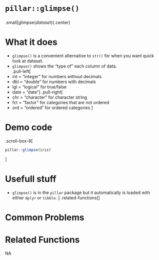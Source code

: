# [`pillar::glimpse()`]{.blue}
 
 
### 
.small[[glimpse]{.blue}(*dataset*){.center} 
 
# What it does 

+ [`glimpse()`]{.blue} is a convenient alternative to [`str()`]{.blue}  for when you want quick look at dataset.
+ [`glimpse()`]{.blue} shows the "type of" each column of data.<br>
.pull-left[
+ int = "integer" for numbers without decimals
+ dbl = "double" for numbers with decimals
+ lgl = "logical" for true/false
+ date = "date"]
.pull-right[
+ chr = "character" for character string
+ fct = "factor" for categories that are not ordered
+ ord = "ordered" for ordered categories
]<br>
  
 
# Demo code 

.scroll-box-8[
```r
pillar::glimpse(iris)
```
]
  
 
# Usefull stuff 

+ [`glimpse()`]{.blue} is in the [`pillar`]{.blue} package but it automatically is loaded with either [`dplyr`]{.blue} or [`tibble`]{.blue}.
]
.related-functions[]
  
 
# Common Problems 

  
 
# Related Functions 
NA  

